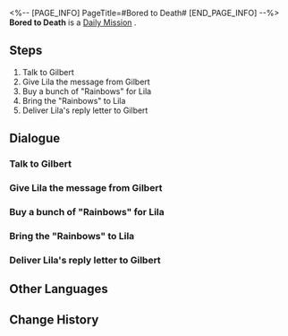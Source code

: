 <%-- [PAGE_INFO]
PageTitle=#Bored to Death#
[END_PAGE_INFO] --%>
{{Stub|Dialogue, characters, and location(s)}}
{{Mission Infobox
|id            = 3011113
|title         = 
|image         = Mission Bored to Death.png
|type          = Daily
|event_name    = 
|chapter       = 
|requirements  = 
|summary       = <!--official mission summary from Fate's Atlas-->
|characters    = <!--characters that appear in this mission-->
|startLocation = <!--location as it intially appears on the mission screen-->
|world         = <!--i.e. Penacony-->
|area          = <!--i.e. A Child's Dream-->
|prev          = 
|next          = 
|exp           = 
|credits       = 5000
|stellarJade   = 
|other         = {{Card List||delim=;}}
}}
'''Bored to Death''' is a [[Daily Mission]]<!--in [world]-->.

==Steps==
# Talk to Gilbert
# Give Lila the message from Gilbert
# Buy a bunch of "Rainbows" for Lila
# Bring the "Rainbows" to Lila
# Deliver Lila's reply letter to Gilbert

<!--
==Gameplay Notes==

--><!--
==Trial Character==

-->
==Dialogue==
{{Stub Dialogue}}
===Talk to Gilbert===
{{Mission Description|type=daily|location=<!--to be added-->|Gilbert from the Silvermane Guard Restricted Zone seems troubled. Go talk to him.}}
{{Dialogue Start}}
:{{tx}}
{{Dialogue End}}

===Give Lila the message from Gilbert===
{{Mission Description|type=daily|location=<!--to be added-->|update|Gilbert finally finishes his letter to his family. Do him another favor and deliver this letter to his daughter Lila living in the Administrative District.}}
{{Dialogue Start}}
:{{tx}}
{{Dialogue End}}

===Buy a bunch of "Rainbows" for Lila===
{{Mission Description|type=daily|location=<!--to be added-->|update|After reading her father's letter, Lila immediately understands his thoughts.<br />She plans to write a letter back and asks you to buy a bunch of "Rainbows" at the Florist.}}
{{Dialogue Start}}
:{{tx}}
{{Dialogue End}}

===Bring the "Rainbows" to Lila===
{{Mission Description|type=daily|location=<!--to be added-->|update|You have obtained the flowers. Go back to Lila to see if she has finished the letter.}}
{{Dialogue Start}}
:{{tx}}
{{Dialogue End}}

===Deliver Lila's reply letter to Gilbert===
{{Mission Description|type=daily|location=<!--to be added-->|update|Lila has finished the letter. Bring it back to Gilbert in the restricted zone, who is waiting eagerly. Family is the most beautiful thing in the world, right?}}
{{Dialogue Start}}
:{{tx}}
{{Dialogue End}}

==Other Languages==
{{Other Languages
|en   = Bored to Death
|zhs  = 百无聊赖
|zht  = 百無聊賴
|ja   = 味気ない日々
|ko   = 따분한 나날
|es   = Aburrimiento mortal
|fr   = Ennui mortel
|ru   = Смертельная скука
|th   = เบื่อหน่ายเกินทน
|vi   = Tâm Trạng Chán Chường
|de   = Zu Tode gelangweilt
|id   = Super Bosan
|pt   = Tédio de Matar
}}

==Change History==
{{Change History|1.0}}
